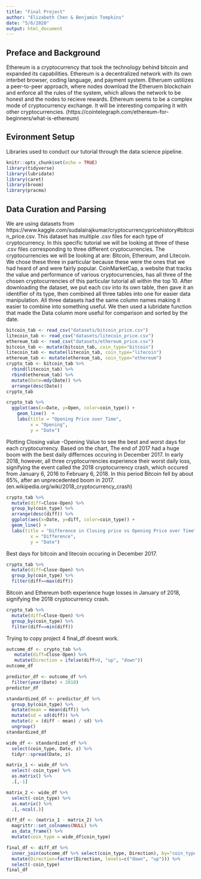 ```yaml
---
title: "Final Project"
author: "Elizabeth Chen & Benjamin Tompkins"
date: "5/6/2020"
output: html_document
---
```

## Preface and Background

Ethereum is a cryptocurrency that took the technology behind bitcoin and expanded its capabilities. Ethereum is a decentralized network with its own interbet browser, coding language, and payment system. Etheruem ustilizes a peer-to-peer approach, where nodes download the Etheruem blockchain and enforce all the rules of the system, which allows the network to be honest and the nodes to recieve rewards. Ethereum seems to be a complex mode of cryptocurrency exchange. It will be interesting comparing it with other cryptocurrencies.
(https://cointelegraph.com/ethereum-for-beginners/what-is-ethereum)

## Evironment Setup

Libraries used to conduct our tutorial through the data science pipeline. 
```r
knitr::opts_chunk$set(echo = TRUE)
library(tidyverse)
library(lubridate)
library(caret)
library(broom)
library(pracma)
```

## Data Curation and Parsing

  We are using datasets from https://www.kaggle.com/sudalairajkumar/cryptocurrencypricehistory#bitcoin_price.csv. This dataset has multiple .csv files for each type of cryptocurrency. In this specific tutorial we will be looking at three of these .csv files corresponding to three different cryptocurrencies. The cryptocurrencies we will be looking at are: Bitcoin, Ethereum, and Litecoin. We chose these three in particular because these were the ones that we had heard of and were fairly popular. CoinMarketCap, a website that tracks the value and performance of various cryptocurrencies, has all three of the chosen cryptocurrencies of this particular tutorial all within the top 10.
  After downloading the dataset, we put each csv into its own table, then gave it an identifier of its type, then combined all three tables into one for easier data manipulation. All three datasets had the same column names making it easier to combine into something useful. We then used a lubridate function that made the Data column more useful for comparison and sorted by the date.

```r
bitcoin_tab <- read_csv("datasets/bitcoin_price.csv")
litecoin_tab <- read_csv("datasets/litecoin_price.csv")
ethereum_tab <- read_csv("datasets/ethereum_price.csv")
bitcoin_tab <- mutate(bitcoin_tab, coin_type="bitcoin")
litecoin_tab <- mutate(litecoin_tab, coin_type="litecoin")
ethereum_tab <- mutate(ethereum_tab, coin_type="ethereum")
crypto_tab <- bitcoin_tab %>%
  rbind(litecoin_tab) %>%
  rbind(ethereum_tab) %>%
  mutate(Date=mdy(Date)) %>% 
  arrange(desc(Date))
crypto_tab
```

``` r
crypto_tab %>%
  ggplot(aes(x=Date, y=Open, color=coin_type)) +
    geom_line()  +
    labs(title = "Opening Price over Time",
         x = "Opening",
         y = "Date")

```


Plotting Closing value -Opening Value to see the best and worst days for each cryptocurrency. Based on the chart, The end of 2017 had a huge boom with the best daily differnces occuring in December 2017. In early 2018, however, all three cryptocurrencies experience their worst daily loss, signifying the event called the 2018 cryptocurrency crash, which occured from January 6, 2016 to February 6, 2018. In this period Bitcoin fell by about 65%, after an unprecedented boom in 2017. (en.wikipedia.org/wiki/2018_cryptocurrency_crash)
``` r
crypto_tab %>%
  mutate(diff=Close-Open) %>%
  group_by(coin_type) %>%
  arrange(desc(diff)) %>%
  ggplot(aes(x=Date, y=diff, color=coin_type)) +
  geom_line() +
  labs(title = "Difference in Closing price vs Opening Price over Time",
         x = "Difference",
         y = "Date")
```

Best days for bitcoin and litecoin occuring in December 2017.

``` r
crypto_tab %>%
  mutate(diff=Close-Open) %>%
  group_by(coin_type) %>%
  filter(diff==max(diff))
```

Bitcoin and Ethereum both experience huge losses in January of 2018, signifying the 2018 cryptocurrency crash.

```r
crypto_tab %>%
  mutate(diff=Close-Open) %>%
  group_by(coin_type) %>%
  filter(diff==min(diff))
```

Trying to copy project 4 final_df doesnt work.
```r
outcome_df <- crypto_tab %>%
   mutate(diff=Close-Open) %>%
   mutate(Direction = ifelse(diff>0, "up", "down"))
outcome_df

predictor_df <- outcome_df %>%
  filter(year(Date) < 2018)
predictor_df

standardized_df <- predictor_df %>%
  group_by(coin_type) %>%
  mutate(mean = mean(diff)) %>%
  mutate(sd = sd(diff)) %>%
  mutate(z = (diff - mean) / sd) %>%
  ungroup()
standardized_df

wide_df <- standardized_df %>%
  select(coin_type, Date, z) %>%
  tidyr::spread(Date, z)

matrix_1 <- wide_df %>%
  select(-coin_type) %>%
  as.matrix() %>%
  .[,-1]

matrix_2 <- wide_df %>%
  select(-coin_type) %>%
  as.matrix() %>%
  .[,-ncol(.)]

diff_df <- (matrix_1 - matrix_2) %>%
  magrittr::set_colnames(NULL) %>%
  as_data_frame() %>%
  mutate(coin_type = wide_df$coin_type)

final_df <- diff_df %>%
  inner_join(outcome_df %>% select(coin_type, Direction), by="coin_type") %>%
  mutate(Direction=factor(Direction, levels=c("down", "up"))) %>%
  select(-coin_type)
final_df
```

